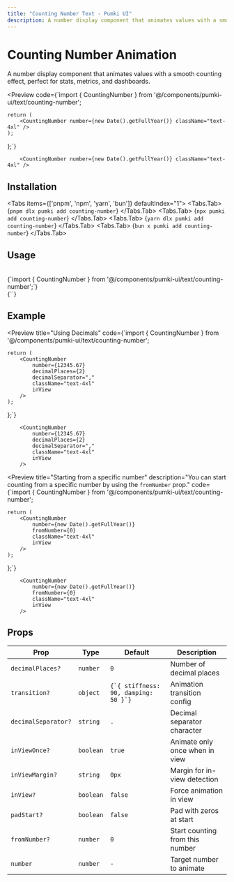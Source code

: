 ```yaml
---
title: "Counting Number Text - Pumki UI"
description: A number display component that animates values with a smooth counting effect, perfect for stats, metrics, and dashboards.
---
```



# Counting Number Animation

A number display component that animates values with a smooth counting effect, perfect for stats, metrics, and dashboards.

<Preview
  code={`import { CountingNumber } from '@/components/pumki-ui/text/counting-number';

    return (
        <CountingNumber number={new Date().getFullYear()} className="text-4xl" />
    );
};`}
>
        <CountingNumber number={new Date().getFullYear()} className="text-4xl" />

</Preview>

## Installation

<Tabs items={['pnpm', 'npm', 'yarn', 'bun']} defaultIndex="1">
  <Tabs.Tab>
    <CodeBlock language="bash">
      {`pnpm dlx pumki add counting-number`}
    </CodeBlock>
  </Tabs.Tab>
  <Tabs.Tab>
    <CodeBlock language="bash">
      {`npx pumki add counting-number`}
    </CodeBlock>
  </Tabs.Tab>
  <Tabs.Tab>
    <CodeBlock language="bash">
      {`yarn dlx pumki add counting-number`}
    </CodeBlock>
  </Tabs.Tab>
  <Tabs.Tab>
    <CodeBlock language="bash">
      {`bun x pumki add counting-number`}
    </CodeBlock>
  </Tabs.Tab>
</Tabs>

## Usage

<br/>

<CodeBlock language="typescript">
    {`import { CountingNumber } from '@/components/pumki-ui/text/counting-number';`}
</CodeBlock>

<br/>

<CodeBlock language="typescript">
    {`<CountingNumber number={5555} />`}
</CodeBlock>

## Example

<Preview
  title="Using Decimals"
  code={`import { CountingNumber } from '@/components/pumki-ui/text/counting-number';

    return (
        <CountingNumber
            number={12345.67}
            decimalPlaces={2}
            decimalSeparator=","
            className="text-4xl"
            inView
        />
    );
};`}
>
        <CountingNumber
            number={12345.67}
            decimalPlaces={2}
            decimalSeparator=","
            className="text-4xl"
            inView
        />

</Preview>

<Preview
  title="Starting from a specific number"
  description="You can start counting from a specific number by using the `fromNumber` prop."
  code={`import { CountingNumber } from '@/components/pumki-ui/text/counting-number';

    return (
        <CountingNumber
            number={new Date().getFullYear()}
            fromNumber={0}
            className="text-4xl"
            inView
        />
    );
};`}
>
        <CountingNumber
            number={new Date().getFullYear()}
            fromNumber={0}
            className="text-4xl"
            inView
        />

</Preview>

## Props


<PumkiTableStyles />

<PumkiTable>
  <table className="pumki-table">
    <thead>
      <tr>
        <th>Prop</th>
        <th>Type</th>
        <th>Default</th>
        <th>Description</th>
      </tr>
    </thead>
    <tbody>
      <tr>
        <td><code>decimalPlaces?</code></td>
        <td><code>number</code></td>
        <td><code>0</code></td>
        <td>Number of decimal places</td>
      </tr>
      <tr>
        <td><code>transition?</code></td>
        <td><code>object</code></td>
        <td><code>{`{ stiffness: 90, damping: 50 }`}</code></td>
        <td>Animation transition config</td>
      </tr>
      <tr>
        <td><code>decimalSeparator?</code></td>
        <td><code>string</code></td>
        <td><code>.</code></td>
        <td>Decimal separator character</td>
      </tr>
      <tr>
        <td><code>inViewOnce?</code></td>
        <td><code>boolean</code></td>
        <td><code>true</code></td>
        <td>Animate only once when in view</td>
      </tr>
      <tr>
        <td><code>inViewMargin?</code></td>
        <td><code>string</code></td>
        <td><code>0px</code></td>
        <td>Margin for in-view detection</td>
      </tr>
      <tr>
        <td><code>inView?</code></td>
        <td><code>boolean</code></td>
        <td><code>false</code></td>
        <td>Force animation in view</td>
      </tr>
      <tr>
        <td><code>padStart?</code></td>
        <td><code>boolean</code></td>
        <td><code>false</code></td>
        <td>Pad with zeros at start</td>
      </tr>
      <tr>
        <td><code>fromNumber?</code></td>
        <td><code>number</code></td>
        <td><code>0</code></td>
        <td>Start counting from this number</td>
      </tr>
      <tr>
        <td><code>number</code></td>
        <td><code>number</code></td>
        <td><code>-</code></td>
        <td>Target number to animate</td>
      </tr>
    </tbody>
  </table>
</PumkiTable>